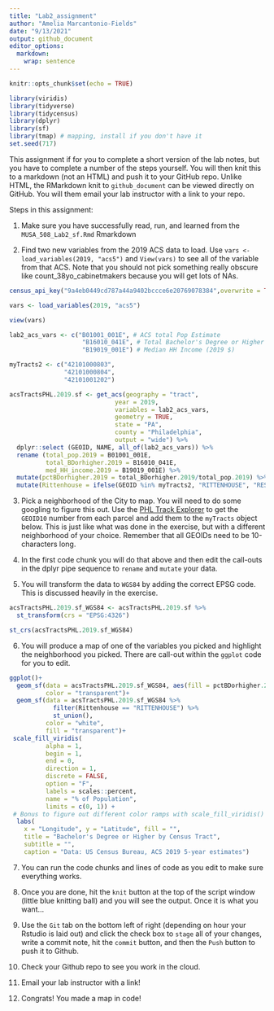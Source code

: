 ```yaml
---
title: "Lab2_assignment"
author: "Amelia Marcantonio-Fields"
date: "9/13/2021"
output: github_document
editor_options: 
  markdown: 
    wrap: sentence
---
```


```r
knitr::opts_chunk$set(echo = TRUE)
```

```r
library(viridis)
library(tidyverse)
library(tidycensus)
library(dplyr)
library(sf)
library(tmap) # mapping, install if you don't have it
set.seed(717)
```

This assignment if for you to complete a short version of the lab notes, but you have to complete a number of the steps yourself.
You will then knit this to a markdown (not an HTML) and push it to your GitHub repo.
Unlike HTML, the RMarkdown knit to `github_document` can be viewed directly on GitHub.
You will them email your lab instructor with a link to your repo.

Steps in this assignment:

1.  Make sure you have successfully read, run, and learned from the `MUSA_508_Lab2_sf.Rmd` Rmarkdown

2.  Find two new variables from the 2019 ACS data to load.
    Use `vars <- load_variables(2019, "acs5")` and `View(vars)` to see all of the variable from that ACS.
    Note that you should not pick something really obscure like count_38yo_cabinetmakers because you will get lots of NAs.
    
```r

census_api_key("9a4eb0449cd787a44a9402bccce6e20769078384",overwrite = TRUE)

vars <- load_variables(2019, "acs5")

view(vars)

lab2_acs_vars <- c("B01001_001E", # ACS total Pop Estimate
                    "B16010_041E", # Total Bachelor's Degree or Higher
                    "B19019_001E") # Median HH Income (2019 $)

myTracts2 <- c("42101000803",
               "42101000804",
               "42101001202")

acsTractsPHL.2019.sf <- get_acs(geography = "tract",
                             year = 2019, 
                             variables = lab2_acs_vars, 
                             geometry = TRUE, 
                             state = "PA", 
                             county = "Philadelphia", 
                             output = "wide") %>% 
  dplyr::select (GEOID, NAME, all_of(lab2_acs_vars)) %>%
  rename (total_pop.2019 = B01001_001E,
          total_BDorhigher.2019 = B16010_041E,
          med_HH_income.2019 = B19019_001E) %>%
  mutate(pctBDorhigher.2019 = total_BDorhigher.2019/total_pop.2019) %>%
  mutate(Rittenhouse = ifelse(GEOID %in% myTracts2, "RITTENHOUSE", "REST OF PHILADELPHIA"))
```


3.  Pick a neighborhood of the City to map.
    You will need to do some googling to figure this out.
    Use the [PHL Track Explorer](https://data-phl.opendata.arcgis.com/datasets/census-tracts-2010/explore?location=40.002759%2C-75.119097%2C11.91) to get the `GEOID10` number from each parcel and add them to the `myTracts` object below.
    This is just like what was done in the exercise, but with a different neighborhood of your choice.
    Remember that all GEOIDs need to be 10-characters long.


4.  In the first code chunk you will do that above and then edit the call-outs in the dplyr pipe sequence to `rename` and `mutate` your data.

5.  You will transform the data to `WGS84` by adding the correct EPSG code.
    This is discussed heavily in the exercise.

```r
acsTractsPHL.2019.sf_WGS84 <- acsTractsPHL.2019.sf %>% 
  st_transform(crs = "EPSG:4326")

st_crs(acsTractsPHL.2019.sf_WGS84)
```

6.  You will produce a map of one of the variables you picked and highlight the neighborhood you picked.
    There are call-out within the `ggplot` code for you to edit.
    
```r

ggplot()+
  geom_sf(data = acsTractsPHL.2019.sf_WGS84, aes(fill = pctBDorhigher.2019),
          color = "transparent")+
  geom_sf(data = acsTractsPHL.2019.sf_WGS84 %>%
            filter(Rittenhouse == "RITTENHOUSE") %>%
            st_union(),
          color = "white",
          fill = "transparent")+
 scale_fill_viridis(
          alpha = 1,
          begin = 1,
          end = 0,
          direction = 1,
          discrete = FALSE,
          option = "F",
          labels = scales::percent,
          name = "% of Population", 
          limits = c(0, 1)) +
 # Bonus to figure out different color ramps with scale_fill_viridis()
  labs(
    x = "Longitude", y = "Latitude", fill = "",
    title = "Bachelor's Degree or Higher by Census Tract",
    subtitle = "",
    caption = "Data: US Census Bureau, ACS 2019 5-year estimates")
```

7.  You can run the code chunks and lines of code as you edit to make sure everything works.

8.  Once you are done, hit the `knit` button at the top of the script window (little blue knitting ball) and you will see the output.
    Once it is what you want...

9.  Use the `Git` tab on the bottom left of right (depending on hour your Rstudio is laid out) and click the check box to `stage` all of your changes, write a commit note, hit the `commit` button, and then the `Push` button to push it to Github.

10. Check your Github repo to see you work in the cloud.

11. Email your lab instructor with a link!

12. Congrats!
    You made a map in code!